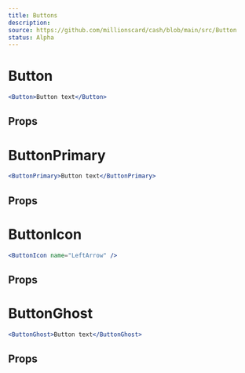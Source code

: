 ```yaml
---
title: Buttons
description:
source: https://github.com/millionscard/cash/blob/main/src/Button
status: Alpha
---
```



# Button

```jsx
<Button>Button text</Button>
```

## Props

<PropsTable of="Button" />

# ButtonPrimary

```jsx
<ButtonPrimary>Button text</ButtonPrimary>
```

## Props

<PropsTable of="ButtonPrimary" />

# ButtonIcon

```jsx
<ButtonIcon name="LeftArrow" />
```

## Props

<PropsTable of="ButtonIcon" />

# ButtonGhost

```jsx
<ButtonGhost>Button text</ButtonGhost>
```

## Props

<PropsTable of="ButtonGhost" />
